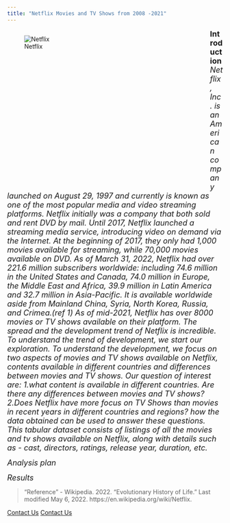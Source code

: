 ```yaml
---
title: "Netflix Movies and TV Shows from 2008 -2021"
---
```


<div style= "float : left; position : relative; top: 0px; width : 450px; height : 360px; padding-right: 24px; margin-bottom : 0px">
![Netflix](./Netflix-logo-red-black-png.png)

</div>

<font size = "4"> 
**Introduction**
*Netflix, Inc. is an American company launched on August 29, 1997 and currently is known as one of the most popular media and video streaming platforms. Netflix initially was a company that both sold and rent DVD by mail. Until 2017, Netflix launched a streaming media service, introducing video on demand via the Internet. At the beginning of 2017, they only had 1,000 movies available  for streaming, while 70,000 movies available on DVD.*
*As of March 31, 2022, Netflix had over 221.6 million subscribers worldwide: including 74.6 million in the United States and Canada, 74.0 million in Europe, the Middle East and Africa, 39.9 million in Latin America and 32.7 million in Asia-Pacific. It is available worldwide aside from Mainland China, Syria, North Korea, Russia, and Crimea.(ref 1) As of mid-2021, Netflix has over 8000 movies or TV shows available on their platform. *
*The spread and the development trend of Netflix is incredible. To understand the trend of development, we start our exploration. To understand the development, we focus on two aspects of movies and TV shows available on Netflix, contents available in different countries and differences between movies and TV shows.*
*Our question of interest are: 1.what content is available in different countries. Are there any differences between movies and TV shows? 2.Does Netflix have more focus on TV Shows than movies in recent years in different countries and regions? *
*how the data obtained can be used to answer these questions. This tabular dataset consists of listings of all the movies and tv shows available on Netflix, along with details such as - cast, directors, ratings, release year, duration, etc.*
</font>  


<font size = "4">
*Analysis plan*  
</font>  


<font size = "4">
*Results*  
</font>

>"Reference" - Wikipedia. 2022. “Evolutionary History of Life.” Last modified May 6, 2022. https://en.wikipedia.org/wiki/Netflix.

[Contact Us](mailto:panxx408@umn.edu)
[Contact Us](mailto:ma000332@umn.edu)
